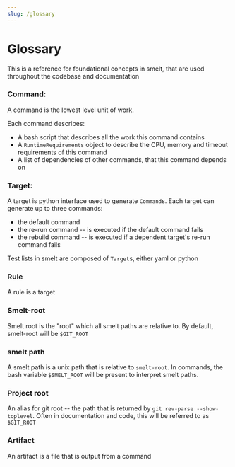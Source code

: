 ```yaml
---
slug: /glossary
---
```


# Glossary

This is a reference for foundational concepts in smelt, that are used throughout the codebase and documentation

### Command:

A command is the lowest level unit of work.

Each command describes:

- A bash script that describes all the work this command contains
- A `RuntimeRequirements` object to describe the CPU, memory and timeout requirements of this command
- A list of dependencies of other commands, that this command depends on

### Target:

A target is python interface used to generate `Command`s. Each target can generate up to three commands:

- the default command
- the re-run command -- is executed if the default command fails
- the rebuild command -- is executed if a dependent target's re-run command fails

Test lists in smelt are composed of `Target`s, either yaml or python

### Rule

A rule is a target

### Smelt-root

Smelt root is the "root" which all smelt paths are relative to. By default, smelt-root will be `$GIT_ROOT`

### smelt path

A smelt path is a unix path that is relative to `smelt-root`. In commands, the bash variable `$SMELT_ROOT` will be present to interpret smelt paths.

### Project root

An alias for git root -- the path that is returned by `git rev-parse --show-toplevel`. Often in documentation and code, this will be referred to as `$GIT_ROOT`

### Artifact

An artifact is a file that is output from a command
